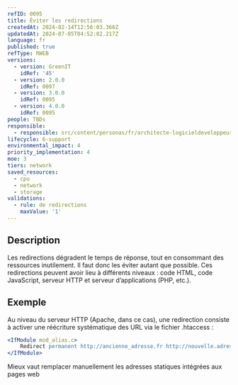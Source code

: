 ```yaml
---
refID: 0095
title: Éviter les redirections
createdAt: 2024-02-14T12:56:03.366Z
updatedAt: 2024-07-05T04:52:02.217Z
language: fr
published: true
refType: RWEB
versions:
  - version: GreenIT
    idRef: '45'
  - version: 2.0.0
    idRef: 0097
  - version: 3.0.0
    idRef: 0095
  - version: 4.0.0
    idRef: 0095
people: TBDs
responsible:
  - responsible: src/content/personas/fr/architecte-logicieldeveloppeur.mdx
lifecycle: 6-support
environmental_impact: 4
priority_implementation: 4
moe: 3
tiers: network
saved_resources:
  - cpu
  - network
  - storage
validations:
  - rule: de redirections
    maxValue: '1'
---
```


## Description

Les redirections dégradent le temps de réponse, tout en consommant des ressources inutilement. Il faut donc les éviter autant que possible. Ces redirections peuvent avoir lieu à différents niveaux : code HTML, code JavaScript, serveur HTTP et serveur d’applications (PHP, etc.).

## Exemple

Au niveau du serveur HTTP (Apache, dans ce cas), une redirection consiste à activer une réécriture systématique des URL via le fichier
.htaccess :

```apache
<IfModule mod_alias.c>
    Redirect permanent http://ancienne_adresse.fr http://nouvelle.adresse.fr/
</IfModule>
```

Mieux vaut remplacer manuellement les adresses statiques intégrées aux pages web
